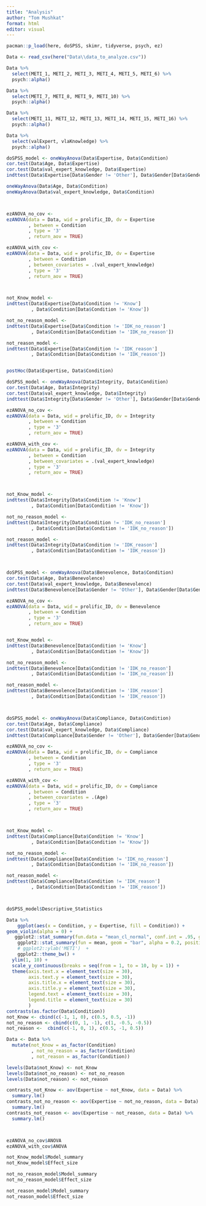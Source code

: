 ```yaml
---
title: "Analysis"
author: "Tom Mushkat"
format: html
editor: visual
---
```



```r

pacman::p_load(here, doSPSS, skimr, tidyverse, psych, ez)

Data <- read_csv(here("Data\\data_to_analyze.csv"))

```

```r


Data %>% 
  select(METI_1, METI_2, METI_3, METI_4, METI_5, METI_6) %>% 
  psych::alpha()

Data %>% 
  select(METI_7, METI_8, METI_9, METI_10) %>% 
  psych::alpha()

Data %>% 
  select(METI_11, METI_12, METI_13, METI_14, METI_15, METI_16) %>% 
  psych::alpha()

Data %>% 
  select(valExpert, vlaKnowledge) %>% 
  psych::alpha()

```



```r

doSPSS_model <- oneWayAnova(Data$Expertise, Data$Condition)
cor.test(Data$Age, Data$Expertise)
cor.test(Data$val_expert_knowledge, Data$Expertise)
indttest(Data$Expertise[Data$Gender != 'Other'], Data$Gender[Data$Gender != 'Other'])

oneWayAnova(Data$Age, Data$Condition)
oneWayAnova(Data$val_expert_knowledge, Data$Condition)



ezANOVA_no_cov <- 
ezANOVA(data = Data, wid = prolific_ID, dv = Expertise
        , between = Condition
        , type = '3'
        , return_aov = TRUE)

ezANOVA_with_cov <- 
ezANOVA(data = Data, wid = prolific_ID, dv = Expertise
        , between = Condition
        , between_covariates = .(val_expert_knowledge)
        , type = '3'
        , return_aov = TRUE)



not_Know_model <- 
indttest(Data$Expertise[Data$Condition != 'Know']
         , Data$Condition[Data$Condition != 'Know'])

not_no_reason_model <- 
indttest(Data$Expertise[Data$Condition != 'IDK_no_reason']
         , Data$Condition[Data$Condition != 'IDK_no_reason'])

not_reason_model <- 
indttest(Data$Expertise[Data$Condition != 'IDK_reason']
         , Data$Condition[Data$Condition != 'IDK_reason'])


postHoc(Data$Expertise, Data$Condition)


```


```r

doSPSS_model <- oneWayAnova(Data$Integrity, Data$Condition)
cor.test(Data$Age, Data$Integrity)
cor.test(Data$val_expert_knowledge, Data$Integrity)
indttest(Data$Integrity[Data$Gender != 'Other'], Data$Gender[Data$Gender != 'Other'])

ezANOVA_no_cov <- 
ezANOVA(data = Data, wid = prolific_ID, dv = Integrity
        , between = Condition
        , type = '3'
        , return_aov = TRUE)

ezANOVA_with_cov <- 
ezANOVA(data = Data, wid = prolific_ID, dv = Integrity
        , between = Condition
        , between_covariates = .(val_expert_knowledge)
        , type = '3'
        , return_aov = TRUE)



not_Know_model <- 
indttest(Data$Integrity[Data$Condition != 'Know']
         , Data$Condition[Data$Condition != 'Know'])

not_no_reason_model <- 
indttest(Data$Integrity[Data$Condition != 'IDK_no_reason']
         , Data$Condition[Data$Condition != 'IDK_no_reason'])

not_reason_model <- 
indttest(Data$Integrity[Data$Condition != 'IDK_reason']
         , Data$Condition[Data$Condition != 'IDK_reason'])




```



```r

doSPSS_model <- oneWayAnova(Data$Benevolence, Data$Condition)
cor.test(Data$Age, Data$Benevolence)
cor.test(Data$val_expert_knowledge, Data$Benevolence)
indttest(Data$Benevolence[Data$Gender != 'Other'], Data$Gender[Data$Gender != 'Other'])

ezANOVA_no_cov <- 
ezANOVA(data = Data, wid = prolific_ID, dv = Benevolence
        , between = Condition
        , type = '3'
        , return_aov = TRUE)


not_Know_model <- 
indttest(Data$Benevolence[Data$Condition != 'Know']
         , Data$Condition[Data$Condition != 'Know'])

not_no_reason_model <- 
indttest(Data$Benevolence[Data$Condition != 'IDK_no_reason']
         , Data$Condition[Data$Condition != 'IDK_no_reason'])

not_reason_model <- 
indttest(Data$Benevolence[Data$Condition != 'IDK_reason']
         , Data$Condition[Data$Condition != 'IDK_reason'])




```



```r

doSPSS_model <- oneWayAnova(Data$Compliance, Data$Condition)
cor.test(Data$Age, Data$Compliance)
cor.test(Data$val_expert_knowledge, Data$Compliance)
indttest(Data$Compliance[Data$Gender != 'Other'], Data$Gender[Data$Gender != 'Other'])

ezANOVA_no_cov <- 
ezANOVA(data = Data, wid = prolific_ID, dv = Compliance
        , between = Condition
        , type = '3'
        , return_aov = TRUE)

ezANOVA_with_cov <- 
ezANOVA(data = Data, wid = prolific_ID, dv = Compliance
        , between = Condition
        , between_covariates = .(Age)
        , type = '3'
        , return_aov = TRUE)



not_Know_model <- 
indttest(Data$Compliance[Data$Condition != 'Know']
         , Data$Condition[Data$Condition != 'Know'])

not_no_reason_model <- 
indttest(Data$Compliance[Data$Condition != 'IDK_no_reason']
         , Data$Condition[Data$Condition != 'IDK_no_reason'])

not_reason_model <- 
indttest(Data$Compliance[Data$Condition != 'IDK_reason']
         , Data$Condition[Data$Condition != 'IDK_reason'])




```















```r
doSPSS_model$Descriptive_Statistics

Data %>% 
    ggplot(aes(x = Condition, y = Expertise, fill = Condition)) +
geom_violin(alpha = 0) +
   ggplot2::stat_summary(fun.data = "mean_cl_normal", conf.int = .95, geom = "errorbar", color = "red", width = 0.2, size = 1, position = position_dodge(0.9)) +
    ggplot2::stat_summary(fun = mean, geom = "bar", alpha = 0.2, position = position_dodge(0.9)) +
    # ggplot2::ylab('METI')  +
    ggplot2::theme_bw() +
  ylim(1, 10) +
  scale_y_continuous(breaks = seq(from = 1, to = 10, by = 1)) +
  theme(axis.text.x = element_text(size = 30),
        axis.text.y = element_text(size = 30),
        axis.title.x = element_text(size = 30),
        axis.title.y = element_text(size = 30),
        legend.text = element_text(size = 30),
        legend.title = element_text(size = 30)
        )
contrasts(as.factor(Data$Condition))
not_Know <- cbind(c(-1, 1, 0), c(0.5, 0.5, -1))
not_no_reason <- cbind(c(0, 1, -1), c(1, -0.5, -0.5))
not_reason <-  cbind(c(-1, 0, 1), c(0.5, -1, 0.5))

Data <- Data %>% 
  mutate(not_Know = as_factor(Condition)
         , not_no_reason = as_factor(Condition)
         , not_reason = as_factor(Condition))

levels(Data$not_Know) <- not_Know
levels(Data$not_no_reason) <- not_no_reason
levels(Data$not_reason) <- not_reason

contrasts_not_Know <- aov(Expertise ~ not_Know, data = Data) %>% 
  summary.lm()
contrasts_not_no_reason <- aov(Expertise ~ not_no_reason, data = Data) %>%
  summary.lm()
contrasts_not_reason <- aov(Expertise ~ not_reason, data = Data) %>% 
  summary.lm()



ezANOVA_no_cov$ANOVA
ezANOVA_with_cov$ANOVA

not_Know_model$Model_summary
not_Know_model$Effect_size

not_no_reason_model$Model_summary
not_no_reason_model$Effect_size

not_reason_model$Model_summary
not_reason_model$Effect_size

```


